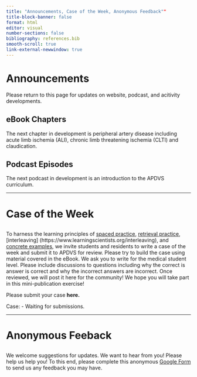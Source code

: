 ```yaml
---
title: "Announcements, Case of the Week, Anonymous Feedback""
title-block-banner: false
format: html
editor: visual
number-sections: false
bibliography: references.bib
smooth-scroll: true
link-external-newwindow: true
---
```


# Announcements {#sec-announcements}

Please return to this page for updates on website, podcast, and acitivity developments.

::: {.callout-tip icon="false"}
## eBook Chapters

The next chapter in development is peripheral artery disease including acute limb ischemia (ALI), chronic limb threatening ischemia (CLTI) and claudication.
:::

::: {.callout-tip icon="false"}
## Podcast Episodes

The next podcast in development is an introduction to the APDVS curriculum.
:::

------------------------------------------------------------------------

# Case of the Week

::: {.callout-note icon="false"}
## 

To harness the learning principles of [spaced practice](https://www.learningscientists.org/spaced-practice), [retrieval practice](https://www.learningscientists.org/retrieval-practice), [interleaving] (https://www.learningscientists.org/interleaving), and [concrete examples](https://www.learningscientists.org/concrete-examples), we invite students and residents to write a case of the week and submit it to APDVS for review. Please try to build the case using material covered in the eBook. We ask you to write for the medical student level. Please include discussions to questions including why the correct is answer is correct and why the incorrect answers are incorrect. Once reviewed, we will post it here for the community! We hope you will take part in this mini-publication exercise!

Please submit your case **here.**

Case: - Waiting for submissions.
:::

------------------------------------------------------------------------

# Anonymous Feeback

::: {.callout-warning icon="false"}
## 

We welcome suggestions for updates. We want to hear from you! Please help us help you! To this end, please complete this anonymous [Google Form](https://forms.gle/DrmnboZyaK3zsuEt7) to send us any feedback you may have.
:::
